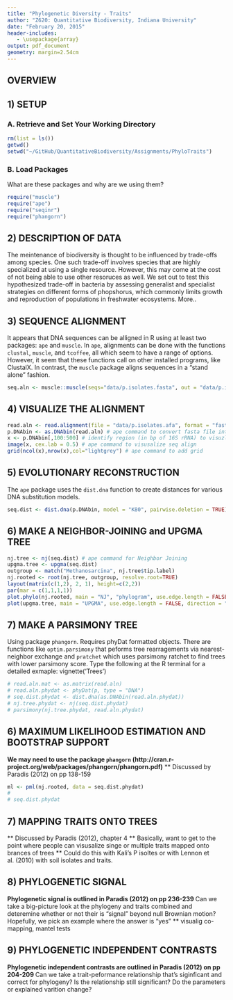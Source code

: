 ```yaml
---
title: "Phylogenetic Diversity - Traits"
author: "Z620: Quantitative Biodiversity, Indiana University"
date: "February 20, 2015"
header-includes:
   - \usepackage{array}
output: pdf_document
geometry: margin=2.54cm
---
```


## OVERVIEW

## 1) SETUP
### A. Retrieve and Set Your Working Directory

```r
rm(list = ls())
getwd()
setwd("~/GitHub/QuantitativeBiodiversity/Assignments/PhyloTraits")
```

### B. Load Packages 

What are these packages and why are we using them?

```r
require("muscle")
require("ape")
require("seqinr")
require("phangorn")
```

## 2) DESCRIPTION OF DATA
The meintenance of biodiversity is thought to be influenced by trade-offs among species. 
One such trade-off involves species that are highly specialized at using a single resource. 
However, this may come at the cost of not being able to use other resoruces as well.
We set out to test this hypothesized trade-off in bacteria by assessing generalist and specialist strategies on different forms of phopshorus, which commonly limits growth and reproduction of populations in freshwater ecosystems.
More..

## 3) SEQUENCE ALIGNMENT
It appears that DNA sequences can be alligned in R using at least two packages: `ape` and `muscle`. 
In `ape`, alignments can be done with the functions `clustal`, `muscle`, and `tcoffee`, all which seem to have a range of options. 
However, it seem that these functions call on other installed programs, like ClustalX. 
In contrast, the `muscle` package aligns sequences in a "stand alone" fashion. 

```r
seq.aln <- muscle::muscle(seqs="data/p.isolates.fasta", out = "data/p.isolates.afa") 
```

## 4) VISUALIZE THE ALIGNMENT
```r
read.aln <- read.alignment(file = "data/p.isolates.afa", format = "fasta") # seqinr command to read muscle align
p.DNAbin <- as.DNAbin(read.aln) # ape command to convert fasta file into DNAbin filetype
x <- p.DNAbin[,100:500] # identify region (in bp of 16S rRNA) to visuzlize
image(x, cex.lab = 0.5) # ape command to visusalize seq align
grid(ncol(x),nrow(x),col="lightgrey") # ape command to add grid
```

## 5) EVOLUTIONARY RECONSTRUCTION
The `ape` package uses the `dist.dna` function to create distances for various DNA substitution models. 
```r
seq.dist <- dist.dna(p.DNAbin, model = "K80", pairwise.deletion = TRUE) # ape: Kimura’s 2-parameters distance
```

## 6) MAKE A NEIGHBOR-JOINING and UPGMA TREE
```r
nj.tree <- nj(seq.dist) # ape command for Neighbor Joining
upgma.tree <- upgma(seq.dist)
outgroup <- match("Methanosarcina", nj.tree$tip.label)
nj.rooted <- root(nj.tree, outgroup, resolve.root=TRUE)
layout(matrix(c(1,2), 2, 1), height=c(2,2))
par(mar = c(1,1,1,1))
plot.phylo(nj.rooted, main = "NJ", "phylogram", use.edge.length = FALSE, direction = "right", cex = 0.5, label.offset = 1) # ape command
plot(upgma.tree, main = "UPGMA", use.edge.length = FALSE, direction = "right", cex = 0.5, label.offset = 1)
```

## 7) MAKE A PARSIMONY TREE
Using package `phangorn`.
Requires phyDat formatted objects.
There are functions like `optim.parsimony` that peforms tree rearragements via nearest-neighbor exchange and `pratchet` which uses parsimony ratchet to find trees with lower parsimony score.
Type the following at the R terminal for a detailed exmaple: vignette('Trees')

```r
# read.aln.mat <- as.matrix(read.aln)
# read.aln.phydat <- phyDat(p, type = "DNA")
# seq.dist.phydat <- dist.dna(as.DNAbin(read.aln.phydat))
# nj.tree.phydat <- nj(seq.dist.phydat)
# parsimony(nj.tree.phydat, read.aln.phydat)
```

## 6) MAXIMUM LIKELIHOOD ESTIMATION AND BOOTSTRAP SUPPORT
**We may need to use the package `phangorn` (http://cran.r-project.org/web/packages/phangorn/phangorn.pdf)**
** Discussed by Paradis (2012) on pp 138-159
```r
ml <- pml(nj.rooted, data = seq.dist.phydat) 
# 
# seq.dist.phydat

```

## 7) MAPPING TRAITS ONTO TREES
** Discussed by Paradis (2012), chapter 4
** Basically, want to get to the point where people can visusalize singe or multiple traits mapped onto brances of trees
** Could do this with Kali's P isoltes or with Lennon et al. (2010) with soil isolates and traits. 

## 8) PHYLOGENETIC SIGNAL
**Phylogenetic signal is outlined in Paradis (2012) on pp 236-239
**Can we take a big-picture look at the phylogeny and traits combined and deteremine whether or not their is "signal" beyond null Brownian motion?
Hopefully, we pick an example where the answer is "yes"
** visualig co-mapping, mantel tests

## 9) PHYLOGENETIC INDEPENDENT CONTRASTS
**Phylogenetic independent contrasts are outlined in Paradis (2012) on pp 204-209
**Can we take a trait-peformance relationship that's siginficant and correct for phylogeny? 
Is the relationship still significant? 
Do the parameters or explained varition change?

